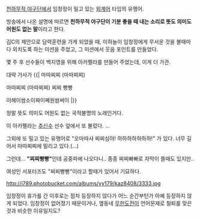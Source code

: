 [[천하무적 야구단]]에서 임창정이 밀고 있는 [[외계어]] 타입의 유행어. 

방송에서 나온 설명에 따르면 '''천하무적 야구단이 기분 좋을 때 내는 소리로 뜻도 의미도 어원도 없는 말'''이라고 한다. 

김C의 제안으로 담력훈련을 가게 되었을 때, 이하늘이 임창정에게 무서운 것을 볼때마다 외치도록 하는 미션을 주었고, 그 미션에서 웃음 포인트를 만들었다. 

몇 주 후 선수들이 백지영을 위해 아카펠라를 만들어 주었는데, 이게 더 가관. 

대략 가사가 
{{|
마따찌찌 (마따찌찌)

마따찌찌 (마따찌찌) 찌찌 빵빵

이헤이쌈소이짜이쩨원쌈써이
|}}

정말 뜻도 의미도 어원도 없는 국적불명의 노래인거다.

이 아카펠라는 [[추신수]] 선수 앞에서 또 불렀다. ...

그외에 또 밀고 있는 유행어로 "오마따샤 찌찌심야! 하하하하하하하!" 가 있다. 너무 길어서 마따찌찌에 밀리고 있다.(...)

그런데... '''"찌찌빵빵"'''인데 공중파에 나오다니.. 종종 찌찌빠빠로 자막이 뜰때도 있지만..

여성인 서포터즈도 "찌찌빵빵"이라고 할때가 있어서 기묘하다.

http://i789.photobucket.com/albums/yy179/kaz8408/3333.jpg


임창정이 휴가를 간 이후로는 점차 등장하지 않다가 어느 순간부턴가 아예 등장하지 않게 되었다. 임창정이 없어졌기 때문이거나, 옆동네 [[무한도전]]이 언어문제로 철퇴를 맞은 것과 비슷한 이유일지도?
